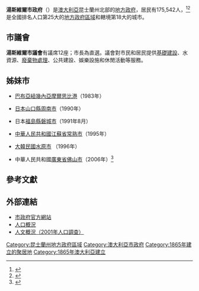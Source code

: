 {{About|設立於昆士蘭州北部的[[昆士蘭州地方政府區域|地方政府]]|其他城市|湯斯維爾}}
{{Infobox Australian Place | type = lga
| name     = 湯斯維爾市
| state    = qld
| image    = Townsville LGA Qld 2008.png
| imagesize= 180
| caption  = 湯斯維爾市於[[昆士蘭州|昆士蘭州]]轄境圖
| pop      = 193,946
| pop_year = 2015
| pop_footnotes = <ref name="3218.0-2014-2015">{{cite web|url=http://www.abs.gov.au/AUSSTATS/abs@.nsf/DetailsPage/3218.02014-15?OpenDocument|title=3218.0 – Regional Population Growth, Australia, 2014–15|publisher=[[Australian_Bureau_of_Statistics|Australian Bureau of Statistics]]|accessdate=29 September 2016|archive-date=2016-04-05|archive-url=https://web.archive.org/web/20160405014317/http://www.abs.gov.au/AUSSTATS/abs@.nsf/DetailsPage/3218.02014-15?OpenDocument|dead-url=no}}</ref>
| area     = 3733
| mayor    = Les Tyrell
| area_footnotes = <ref>{{cite web |url=http://www.ltc.townsville.qld.gov.au/stayinginformed/Pages/default.aspx |title=存档副本 |accessdate=2008-03-31 |deadurl=yes |archiveurl=https://web.archive.org/web/20080301151331/http://www.ltc.townsville.qld.gov.au/stayinginformed/Pages/default.aspx |archivedate=2008-03-01 }}</ref>
| est      = 1865
| seat     = 圖靈哥華中央
| region   = 北昆士蘭
| logo     = <!-- 檔案不存在 TownsvilleCC.jpg -->
| url      = http://www.townsville.qld.gov.au/
| near-nw  = [[興琴布魯克郡|興琴布魯克]]
| near-n   = ''[[珊瑚海|珊瑚海]]''
| near-ne  = ''[[珊瑚海|珊瑚海]]''
| near-w   = [[查特斯塔區|查特斯塔]]
| near-e   = [[伯德金郡|伯德金]]
| near-sw  = [[查特斯塔區|查特斯塔]]
| near-s   = [[查特斯塔區|查特斯塔]]
| near-se  = [[伯德金郡|伯德金]]
}}

'''湯斯維爾市政府'''（{{lang-en|City of Townsville}}）是[[澳大利亞|澳大利亞]]昆士蘭州北部的[[昆士蘭州地方政府區域|地方政府]]，居民有175,542人，<ref name="3218.0">{{Cite web |publisher=Australian Bureau of Statistics |title=Regional Population Growth, Australia, 2007-08: Population Estimates by Statistical District, 2001 to 2008 |url=http://www.abs.gov.au/AUSSTATS/abs@.nsf/DetailsPage/3218.02007-08?OpenDocument |accessdate=2010-04-06 |archive-date=2012-04-08 |archive-url=https://www.webcitation.org/66m8v0Mtu?url=http://www.abs.gov.au/AUSSTATS/abs@.nsf/DetailsPage/3218.02007-08?OpenDocument |dead-url=no }}</ref><ref name="ABSest2008">{{cite web|url=http://www.abs.gov.au/ausstats/abs@.nsf/Products/3218.0~2007-08~Main+Features~Queensland?OpenDocument|title=Regional Population Growth, Australia, 2007–08|author=Australian Bureau of Statistics|date=23 April 2009|accessdate=30 September 2009|archive-date=2012-02-04|archive-url=https://www.webcitation.org/65D0vpQ36?url=http://www.abs.gov.au/ausstats/abs@.nsf/Products/3218.0~2007-08~Main+Features~Queensland?OpenDocument|dead-url=no}}</ref>是全國排名人口第25大的[[地方政府區域|地方政府區域]]和轄境第18大的城市。

==市議會==
'''湯斯維爾市議會'''有議席12座；市長為直選。議會對市民和居民提供[[基礎建設|基礎建設]]、水資源、[[廢棄物處理|廢棄物處理]]、公共建設、娛樂設施和休閒活動等服務。
<!--
Currently the council has total operating expenditure of $201.3M and a capital works budget of $103.3M <ref name="Budget 2006-07"> http://www.townsville.qld.gov.au Townsville City Council web site - Budget 2006/07</ref>-->

==姊妹市==
* {{flagicon|Papua New Guinea}}[[巴布亞紐幾內亞|巴布亞紐幾內亞]][[莫尔兹比港|摩爾思比港]]（1983年）
* {{flagicon|Japan}} [[日本|日本]][[山口縣|山口縣]][[周南市|周南市]]（1990年）
* {{flagicon|Japan}} 日本[[福島縣|福島縣]][[磐城市|磐城市]]（1991年8月）
* {{flagicon|China}} [[中華人民共和國|中華人民共和國]][[江蘇省|江蘇省]][[常熟市|常熟市]]（1995年）
* {{flagicon|South Korea}} [[大韓民國|大韓民國]][[水原市|水原市]] （1996年）
* {{flagicon|China}} 中華人民共和國[[廣東省|廣東省]][[佛山市|佛山市]]（2006年）<ref name="Sister cities">{{cite web|url=http://www.townsville.qld.gov.au/about/sister_cities.asp|title=Townsville City Council -  Townsville's Sister Cities|accessdate=2007-06-12|deadurl=yes|archiveurl=https://web.archive.org/web/20070103214825/http://www.townsville.qld.gov.au/about/sister_cities.asp|archivedate=2007-01-03}}</ref>

==參考文獻==
{{reflist}}

==外部連結==
*[http://www.townsville.qld.gov.au/ 市政府官方網站] {{Wayback|url=http://www.townsville.qld.gov.au/ |date=20080720011804 }}
*[https://web.archive.org/web/20060917171801/http://www.lgp.qld.gov.au/docs/corporate/publications/planning/demographics/profiles/demographic_and_housing/townsville.pdf 人口概況]
*[https://web.archive.org/web/20070103214020/http://www.townsville.qld.gov.au/about/atlas/ 人文概況（2001年人口調查）]

{{Local Government Areas of Queensland}}

{{DEFAULTSORT:Townsville}}
[[Category:昆士蘭州地方政府區域|Category:昆士蘭州地方政府區域]]
[[Category:澳大利亞市政府|Category:澳大利亞市政府]]
[[Category:1865年建立的聚居地|Category:1865年建立的聚居地]]
[[Category:1865年澳大利亞建立|Category:1865年澳大利亞建立]]